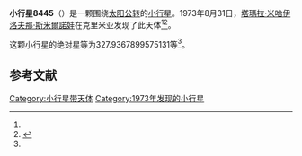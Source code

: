 {{Infobox planet
| bgcolour = #FFFFC0
| name = 8445 Novotroitskoe
| symbol = 
| image = 
| caption = 
| discovery = yes
| discovery_ref = 
| discoverer = [[塔瑪拉·米哈伊洛夫那·斯米爾諾娃|塔瑪拉·米哈伊洛夫那·斯米爾諾娃]]
| discovery_site = [[克里米亚|克里米亚]] 
| discovered = 1973年8月31日
| designations = yes
| mp_name = 
| named_after = 
| alt_names = 1973 QG2/ 1973 SF5 / 1977 KE1 / 1989 RK5
| mp_category = [[主带小行星|主带小行星]]
| orbit_ref = <ref name="a">[http://ssd.jpl.nasa.gov/sbdb.cgi?sstr=8445 8445 Novotroitskoe] {{Wayback|url=http://ssd.jpl.nasa.gov/sbdb.cgi?sstr=8445 |date=20140822104001 }}，小行星數據庫瀏覽器（JPL Small-Body Database Browser）－[[美国国家航空航天局|美国国家航空航天局]]喷气推进实验室</ref>
| epoch = 2456400.5 (2013年4月18日更新)
| aphelion = {{convert|3.66965088354896|AU|km|3|abbr=on|lk=out}}
| perihelion = {{convert|2.417231563450414|AU|km|3|abbr=on}}
| semimajor = {{convert|3.043441223499687|AU|km|3|abbr=on}}
| eccentricity = 0.205757107
| period = 1939.303607 [[日|日]]<br />5.31[[儒略年|儒略年]]
| avg_speed = 
| inclination = 2.835776801959439
| asc_node = 47.35660673421157
| mean_anomaly = 
| arg_peri = 327.9367899575131
| satellites = 
| physical_characteristics = yes
| dimensions = 
| mass = 
| density = 
| surface_grav = 
| escape_velocity = 
| sidereal_day = 
| axial_tilt = 
| pole_ecliptic_lat = 
| pole_ecliptic_lon = 
| albedo = 
| temperatures= 
| temp_name1 = 
| mean_temp_1 = 
| max_temp_1 = 
| temp_name2 = 
| max_temp_2 = 
| spectral_type = 
| abs_magnitude = 327.9367899575131
}}

'''小行星8445'''（{{lang-en|8445 Novotroitskoe}}）是一颗围绕[[太阳|太阳]][[公转|公转]]的[[小行星|小行星]]。1973年8月31日，[[塔瑪拉·米哈伊洛夫那·斯米爾諾娃|塔瑪拉·米哈伊洛夫那·斯米爾諾娃]]在克里米亚发现了此天体<ref name="a" /><ref>{{cite news|title=小行星列表|url=http://cfa-www.harvard.edu/iau/lists/NumberedMPs.txt|accessdate=2013-07-08|newspaper=哈佛大学|archive-date=2008-05-17|archive-url=https://web.archive.org/web/20080517010638/http://cfa-www.harvard.edu/iau/lists/NumberedMPs.txt|dead-url=no}}</ref>。

这颗小行星的[[绝对星等|绝对星等]]为327.9367899575131等<ref name="a" />。

==参考文献==
{{reflist}}
{{Minor Planet Number|[[小行星8444|小行星8444]]|[[小行星8446|小行星8446]]}}

{{小天体}}

[[Category:小行星带天体|Category:小行星带天体]]
[[Category:1973年发现的小行星|Category:1973年发现的小行星]]

{{asteroid-stub}}